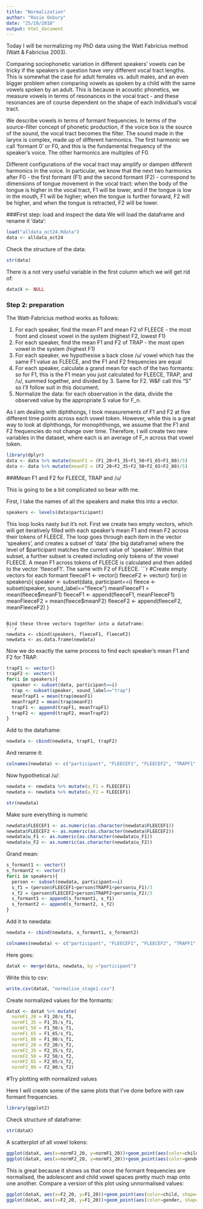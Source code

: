 ```yaml
---
title: "Normalization"
author: "Rosie Oxbury"
date: "25/10/2018"
output: html_document
---
```

Today I will be normalizing my PhD data using the Watt Fabricius method (Watt & Fabricius 2003).

Comparing sociophonetic variation in different speakers' vowels can be tricky if the speakers in question have very different vocal tract lengths. This is somewhat the case for adult females vs. adult males, and an even bigger problem when comparing vowels as spoken by a child with the same vowels spoken by an adult. This is because in acoustic phonetics, we measure vowels in terms of resonances in the vocal tract - and these resonances are of course dependent on the shape of each individual's vocal tract.

We describe vowels in terms of formant frequencies. In terms of the source-filter concept of phonetic production, if the voice box is the source of the sound, the vocal tract becomes the filter. The sound made in the larynx is complex, made up of different harmonics. The first harmonic we call 'formant 0' or F0, and this is the fundamental frequency of the speaker's voice. The other harmonics are multiples of F0.

Different configurations of the vocal tract may amplify or dampen different harmonics in the voice. In particular, we know that the next two harmonics after F0 - the first formant (F1) and the second formant (F2) - correspond to dimensions of tongue movement in the vocal tract: when the body of the tongue is higher in the vocal tract, F1 will be lower, and if the tongue is low in the mouth, F1 will be higher; when the tongue is further forward, F2 will be higher, and when the tongue is retracted, F2 will be lower.

###First step: load and inspect the data
We will load the dataframe and rename it 'data':
```r
load("alldata_oct24.Rdata")
data <- alldata_oct24
```
Check the structure of the data:
```r
str(data)
```
There is a not very useful variable in the first column which we will get rid of:
```r
data$X <- NULL
```

### Step 2: preparation
The Watt-Fabricius method works as follows:

1. For each speaker, find the mean F1 and mean F2 of FLEECE - the most front and closest vowel in the system (highest F2, lowest F1)
2. For each speaker, find the mean F1 and F2 of TRAP - the most open vowel in the system (highest F1)
3. For each speaker, we hypothesise a back close /u/ vowel which has the same F1 value as FLEECE, and the F1 and F2 frequencies are equal
4. For each speaker, calculate a grand mean for each of the two formants: so for F1, this is the F1 mean you just calculated for FLEECE, TRAP, and /u/, summed together, and divided by 3. Same for F2. W&F call this "S" so I'll follow suit in this document.
5. Normalize the data: for each observation in the data, divide the observed value by the appropriate S value for F_n.

As I am dealing with diphthongs, I took measurements of F1 and F2 at five different time points across each vowel token. However, while this is a great way to look at diphthongs, for monophthongs, we assume that the F1 and F2 frequencies do not change over time. Therefore, I will create two new variables in the dataset, where each is an average of F_n across that vowel token.
```r
library(dplyr)
data <- data %>% mutate(meanF1 = (F1_20+F1_35+F1_50+F1_65+F1_80)/5)
data <- data %>% mutate(meanF2 = (F2_20+F2_35+F2_50+F2_65+F2_80)/5)
```



###Mean F1 and F2 for FLEECE, TRAP and /u/

This is going to be a bit complicated so bear with me.

First, I take the names of all the speakers and make this into a vector.
```r
speakers <- levels(data$participant)
```

This loop looks nasty but it's not. First we create two empty vectors, which will get iteratively filled with each speaker's mean F1 and mean F2 across their tokens of FLEECE. The loop goes through each item in the vector 'speakers', and creates a subset of 'data' (the big dataframe) where the level of $participant matches the current value of 'speaker'. Within that subset, a further subset is created including only tokens of the vowel FLEECE. A mean F1 across tokens of FLEECE is calculated and then added to the vector 'fleeceF1'. The same with F2 of FLEECE.
```r
#Create empty vectors for each formant
fleeceF1 <- vector()
fleeceF2 <- vector()
for(i in speakers){
  speaker <- subset(data, participant==i)
  fleece <- subset(speaker, sound_label=="fleece")
  meanFleeceF1 = mean(fleece$meanF1)
  fleeceF1 <- append(fleeceF1, meanFleeceF1)
  meanFleeceF2 = mean(fleece$meanF2)
  fleeceF2 <- append(fleeceF2, meanFleeceF2)
}
```

Bind these three vectors together into a dataframe:
```r
newdata <- cbind(speakers, fleeceF1, fleeceF2)
newdata <- as.data.frame(newdata)
```

Now we do exactly the same process to find each speaker's mean F1 and F2 for TRAP.
```r
trapF1 <- vector()
trapF2 <- vector()
for(i in speakers){
  speaker <- subset(data, participant==i)
  trap <- subset(speaker, sound_label=="trap")
  meanTrapF1 = mean(trap$meanF1)
  meanTrapF2 = mean(trap$meanF2)
  trapF1 <- append(trapF1, meanTrapF1)
  trapF2 <- append(trapF2, meanTrapF2)
}
```

Add to the dataframe:
```r
newdata <- cbind(newdata, trapF1, trapF2)
```

And rename it:
```r
colnames(newdata) <- c("participant", "FLEECEF1", "FLEECEF2", "TRAPF1", "TRAPF2")
```

Now hypothetical /u/:
```r
newdata <- newdata %>% mutate(u_F1 = FLEECEF1)
newdata <- newdata %>% mutate(u_F2 = FLEECEF1)
```

```r
str(newdata)
```
Make sure everything is numeric
```r
newdata$FLEECEF1 <- as.numeric(as.character(newdata$FLEECEF1))
newdata$FLEECEF2 <- as.numeric(as.character(newdata$FLEECEF2))
newdata$u_F1 <- as.numeric(as.character(newdata$u_F1))
newdata$u_F2 <- as.numeric(as.character(newdata$u_F2))
```


Grand mean:
```r
s_formant1 <- vector()
s_formant2 <- vector()
for(i in speakers){
  person <- subset(newdata, participant==i)
  s_f1 = (person$FLEECEF1+person$TRAPF1+person$u_F1)/3
  s_f2 = (person$FLEECEF2+person$TRAPF2+person$u_F2)/3
  s_formant1 <- append(s_formant1, s_f1)
  s_formant2 <- append(s_formant2, s_f2)
}
```

Add it to newdata:
```r
newdata <- cbind(newdata, s_formant1, s_formant2)
```


```r
colnames(newdata) <- c("participant", "FLEECEF1", "FLEECEF2", "TRAPF1", "TRAPF2", "u_F1", "u_F2", "s_f1", "s_f2")
```

Here goes:
```r
dataX <- merge(data, newdata, by ="participant")
```

Write this to csv:
```r
write.csv(dataX, "normalise_stage1.csv")
```

Create normalized values for the formants:
```r
dataX <- dataX %>% mutate(
  normF1_20 = F1_20/s_f1,
  normF1_35 = F1_35/s_f1,
  normF1_50 = F1_50/s_f1,
  normF1_65 = F1_65/s_f1,
  normF1_80 = F1_80/s_f1,
  normF2_20 = F2_20/s_f2,
  normF2_35 = F2_35/s_f2,
  normF2_50 = F2_50/s_f2,
  normF2_65 = F2_65/s_f2,
  normF2_80 = F2_80/s_f2)
```


#Try plotting with normalized values

Here I will create some of the same plots that I've done before with raw formant frequencies.

```r
library(ggplot2)
```

Check structure of dataframe:
```r
str(dataX)
```

A scatterplot of all vowel tokens:
```r
ggplot(dataX, aes(x=normF2_20, y=normF1_20))+geom_point(aes(color=child, shape=gender))+scale_x_reverse()+scale_y_reverse()
ggplot(dataX, aes(x=normF2_20, y=normF1_20))+geom_point(aes(color=gender, shape=child))+scale_x_reverse()+scale_y_reverse()
```
This is great because it shows us that once the formant frequencies are normalised, the adolescent and child vowel spaces pretty much map onto one another. Compare a version of this plot using unnormalised values:
```r
ggplot(dataX, aes(x=F2_20, y=F1_20))+geom_point(aes(color=child, shape=gender))+scale_x_reverse()+scale_y_reverse()
ggplot(dataX, aes(x=F2_20, y=F1_20))+geom_point(aes(color=gender, shape=child))+scale_x_reverse()+scale_y_reverse()
```



